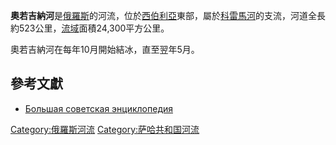 {{noteTA
|1=zh-cn:科雷马; zh-hk:科雷馬; zh-tw:科力馬; 
}}
'''奧若吉納河'''是[[俄羅斯|俄羅斯]]的河流，位於[[西伯利亞|西伯利亞]]東部，屬於[[科雷馬河|科雷馬河]]的支流，河道全長約523公里，[[流域|流域]]面積24,300平方公里。

奧若吉納河在每年10月開始結冰，直至翌年5月。

==參考文獻==
* [http://slovari.yandex.ru/dict/bse/article/00054/62100.htm Большая советская энциклопедия]{{dead link|date=2018年5月 |bot=InternetArchiveBot |fix-attempted=yes }}

[[Category:俄羅斯河流|Category:俄羅斯河流]]
[[Category:萨哈共和国河流|Category:萨哈共和国河流]]

{{Russia-geo-stub}}